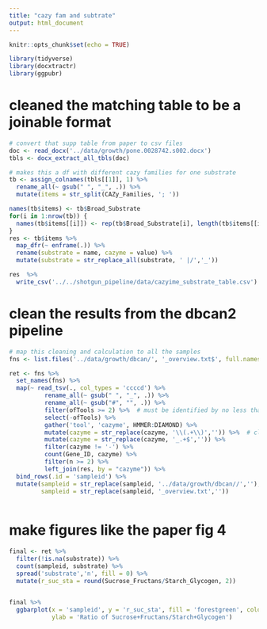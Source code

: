 ```yaml
---
title: "cazy fam and subtrate"
output: html_document
---
```


```r
knitr::opts_chunk$set(echo = TRUE)
```

```r
library(tidyverse)
library(docxtractr)
library(ggpubr)
```

# cleaned the matching table to be a joinable format

```r
# convert that supp table from paper to csv files
doc <- read_docx('../data/growth/pone.0028742.s002.docx')
tbls <- docx_extract_all_tbls(doc)
```

```r
# makes this a df with different cazy families for one substrate
tb <- assign_colnames(tbls[[1]], 1) %>% 
  rename_all(~ gsub(" ", "_", .)) %>% 
  mutate(items = str_split(CAZy_Families, '; '))

names(tb$items) <- tb$Broad_Substrate
for(i in 1:nrow(tb)) {
  names(tb$items[[i]]) <- rep(tb$Broad_Substrate[i], length(tb$items[[i]]))
}
res <- tb$items %>% 
  map_dfr(~ enframe(.)) %>% 
  rename(substrate = name, cazyme = value) %>% 
  mutate(substrate = str_replace_all(substrate, ' |/','_'))

res  %>% 
  write_csv('../../shotgun_pipeline/data/cazyime_substrate_table.csv')
```

# clean the results from the dbcan2 pipeline

```r
# map this cleaning and calculation to all the samples
fns <- list.files('../data/growth/dbcan/', '_overview.txt$', full.names = T)

ret <- fns %>% 
  set_names(fns) %>% 
  map(~ read_tsv(., col_types = 'ccccd') %>% 
          rename_all(~ gsub(" ", "_", .)) %>% 
          rename_all(~ gsub("#", "", .)) %>% 
          filter(ofTools >= 2) %>%  # must be identified by no less than 2 tools
          select(-ofTools) %>%
          gather('tool', 'cazyme', HMMER:DIAMOND) %>% 
          mutate(cazyme = str_replace(cazyme, '\\(.+\\)','')) %>%  # cleaning the cazyme terms 
          mutate(cazyme = str_replace(cazyme, '_.+$','')) %>% 
          filter(cazyme != '-') %>% 
          count(Gene_ID, cazyme) %>% 
          filter(n >= 2) %>% 
          left_join(res, by = "cazyme")) %>% 
  bind_rows(.id = 'sampleid') %>% 
  mutate(sampleid = str_replace(sampleid, '../data/growth/dbcan//',''),
         sampleid = str_replace(sampleid, '_overview.txt','')) 
  
```

# make figures like the paper fig 4

```r
final <- ret %>% 
  filter(!is.na(substrate)) %>% 
  count(sampleid, substrate) %>% 
  spread('substrate','n', fill = 0) %>% 
  mutate(r_suc_sta = round(Sucrose_Fructans/Starch_Glycogen, 2))
 
```

```r
final %>% 
  ggbarplot(x = 'sampleid', y = 'r_suc_sta', fill = 'forestgreen', color = 'white',
            ylab = 'Ratio of Sucrose+Fructans/Starch+Glycogen')
```

